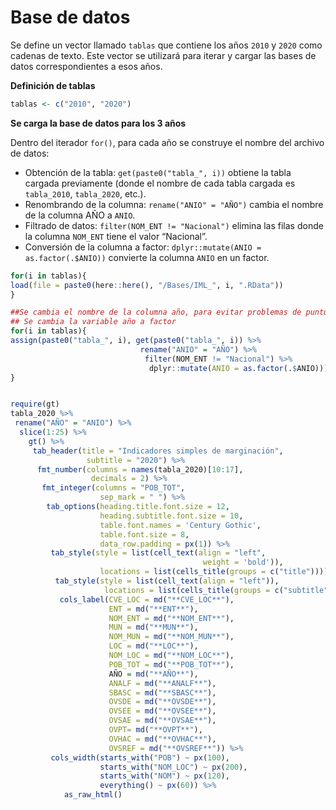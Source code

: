 # Base de datos {.unlisted .unnumbered}


Se define un vector llamado `tablas` que contiene los años `2010` y `2020` como cadenas de texto. Este vector se utilizará para iterar y cargar las bases de datos correspondientes a esos años. 

**Definición de tablas**   


```r
tablas <- c("2010", "2020")
```


**Se carga la base de datos para los 3 años**  

 Dentro del iterador `for()`, para cada año se construye el nombre del archivo de datos:    

- Obtención de la tabla: `get(paste0("tabla_", i))` obtiene la tabla cargada previamente (donde el nombre de cada tabla cargada es `tabla_2010`, `tabla_2020`, etc.).    
- Renombrando de la columna: `rename("ANIO" = "AÑO")` cambia el nombre de la columna AÑO a `ANIO`.   
- Filtrado de datos: `filter(NOM_ENT != "Nacional")` elimina las filas donde la columna `NOM_ENT` tiene el valor "Nacional".    
- Conversión de la columna a factor: `dplyr::mutate(ANIO = as.factor(.$ANIO))` convierte la columna `ANIO` en un factor.  


```r
for(i in tablas){
load(file = paste0(here::here(), "/Bases/IML_", i, ".RData")) 
}

##Se cambia el nombre de la columna año, para evitar problemas de puntuación
## Se cambia la variable año a factor
for(i in tablas){
assign(paste0("tabla_", i), get(paste0("tabla_", i)) %>% 
                             rename("ANIO" = "AÑO") %>%
                              filter(NOM_ENT != "Nacional") %>%
                               dplyr::mutate(ANIO = as.factor(.$ANIO)))
}
```

<div style="height:700px;overflow:auto;">
```r
require(gt)
tabla_2020 %>% 
 rename("AÑO" = "ANIO") %>%
  slice(1:25) %>%
    gt() %>%
     tab_header(title = "Indicadores simples de marginación",
                 subtitle = "2020") %>%
      fmt_number(columns = names(tabla_2020)[10:17], 
                  decimals = 2) %>%
       fmt_integer(columns = "POB_TOT", 
                    sep_mark = " ") %>%
        tab_options(heading.title.font.size = 12, 
                    heading.subtitle.font.size = 10,
                    table.font.names = 'Century Gothic',
                    table.font.size = 8,
                    data_row.padding = px(1)) %>%
         tab_style(style = list(cell_text(align = "left",
                                           weight = 'bold')),
                    locations = list(cells_title(groups = c("title")))) %>%
          tab_style(style = list(cell_text(align = "left")),
                     locations = list(cells_title(groups = c("subtitle")))) %>%
           cols_label(CVE_LOC = md("**CVE_LOC**"),
                      ENT = md("**ENT**"),
                      NOM_ENT = md("**NOM_ENT**"), 
                      MUN = md("**MUN**"), 
                      NOM_MUN = md("**NOM_MUN**"),
                      LOC = md("**LOC**"), 
                      NOM_LOC = md("**NOM_LOC**"), 
                      POB_TOT = md("**POB_TOT**"), 
                      AÑO = md("**AÑO**"), 
                      ANALF = md("**ANALF**"),
                      SBASC = md("**SBASC**"),
                      OVSDE = md("**OVSDE**"),
                      OVSEE = md("**OVSEE**"),
                      OVSAE = md("**OVSAE**"),
                      OVPT= md("**OVPT**"),
                      OVHAC = md("**OVHAC**"),
                      OVSREF = md("**OVSREF**")) %>%
         cols_width(starts_with("POB") ~ px(100),
                    starts_with("NOM_LOC") ~ px(200),
                    starts_with("NOM") ~ px(120), 
                    everything() ~ px(60)) %>%
            as_raw_html() 
```
</div>